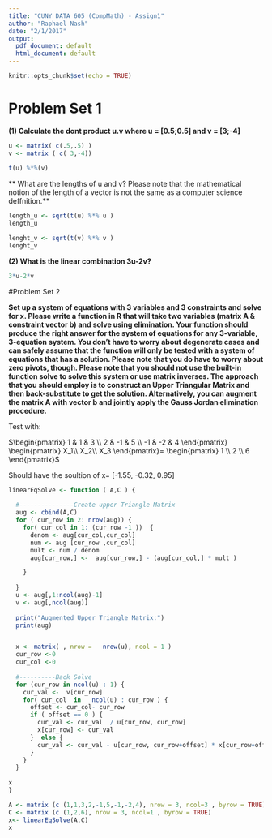 ```yaml
---
title: "CUNY DATA 605 (CompMath) - Assign1"
author: "Raphael Nash"
date: "2/1/2017"
output:
  pdf_document: default
  html_document: default
---
```


```r
knitr::opts_chunk$set(echo = TRUE)
```


# Problem Set 1

**(1) Calculate the dont product u.v where u = [0.5;0.5] and v = [3;-4]**


```r
u <- matrix( c(.5,.5) )  
v <- matrix ( c( 3,-4))
 
t(u) %*%(v)
```

** What are the lengths of u and v? Please note that the mathematical notion of the
length of a vector is not the same as a computer science deffnition.**


```r

length_u <- sqrt(t(u) %*% u )
length_u

lenght_v <- sqrt(t(v) %*% v )
lenght_v
```

**(2) What is the linear combination 3u-2v?**
```r
3*u-2*v
```

#Problem Set 2

**Set up a system of equations with 3 variables and 3 constraints and solve for x. Please
write a function in R that will take two variables (matrix A & constraint vector b) and
solve using elimination. Your function should produce the right answer for the system of
equations for any 3-variable, 3-equation system. You don't have to worry about degenerate
cases and can safely assume that the function will only be tested with a system of equations
that has a solution. Please note that you do have to worry about zero pivots, though. Please
note that you should not use the built-in function solve to solve this system or use matrix
inverses. The approach that you should employ is to construct an Upper Triangular Matrix
and then back-substitute to get the solution. Alternatively, you can augment the matrix
A with vector b and jointly apply the Gauss Jordan elimination procedure.** 


Test with: 

$\begin{pmatrix}
1 & 1 & 3 \\
2 & -1 & 5 \\
-1 & -2 & 4 
\end{pmatrix}
\begin{pmatrix}
X_1\\ 
X_2\\
X_3
\end{pmatrix}= 
\begin{pmatrix}
1 \\
2 \\
6 
\end{pmatrix}$

Should have the soultion of x= [-1.55, -0.32, 0.95]



```r
linearEqSolve <- function ( A,C ) {
  
  #---------------Create upper Triangle Matrix
  aug <- cbind(A,C)
  for ( cur_row in 2: nrow(aug)) {
    for( cur_col in 1: (cur_row -1 ))  {
      denom <- aug[cur_col,cur_col]
      num <- aug [cur_row ,cur_col]
      mult <- num / denom 
      aug[cur_row,] <-  aug[cur_row,] - (aug[cur_col,] * mult ) 

    }
  
  }
  u <- aug[,1:ncol(aug)-1]
  v <- aug[,ncol(aug)]
  
  print("Augmented Upper Triangle Matrix:") 
  print(aug)


  x <- matrix( , nrow =   nrow(u), ncol = 1 )
  cur_row <-0 
  cur_col <-0
  
  #----------Back Solve  
  for (cur_row in ncol(u) : 1) {
    cur_val <-  v[cur_row]
    for( cur_col  in   ncol(u) : cur_row ) {
      offset <- cur_col- cur_row 
      if ( offset == 0 ) {  
        cur_val <- cur_val  / u[cur_row, cur_row]
        x[cur_row] <- cur_val
      }  else {
        cur_val <- cur_val - u[cur_row, cur_row+offset] * x[cur_row+offset]
      } 
    }
  }
  
x
}


```

```r
A <- matrix (c (1,1,3,2,-1,5,-1,-2,4), nrow = 3, ncol=3 , byrow = TRUE)
C <- matrix (c (1,2,6), nrow = 3, ncol=1 , byrow = TRUE)
x<- linearEqSolve(A,C)
x

```